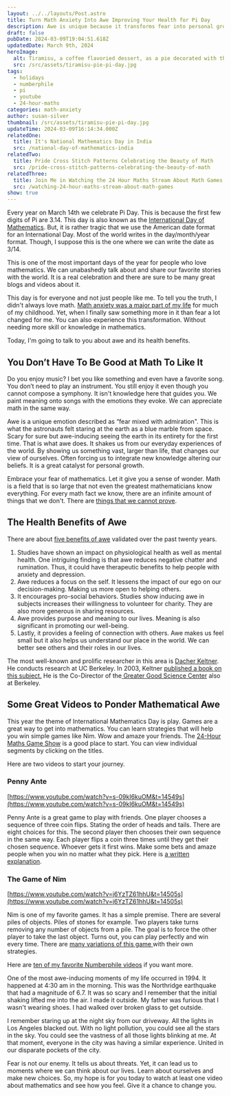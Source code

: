 ```yaml
---
layout: ../../layouts/Post.astro
title: Turn Math Anxiety Into Awe Improving Your Health for Pi Day
description: Awe is unique because it transforms fear into personal growth. In this way, math-anxious people can also enjoy Pi Day.
draft: false
pubDate: 2024-03-09T19:04:51.618Z
updatedDate: March 9th, 2024
heroImage:
  alt: Tiramisu, a coffee flavoried dessert, as a pie decorated with the Pi symbol for Pi day.
  src: /src/assets/tiramisu-pie-pi-day.jpg
tags:
  - holidays
  - numberphile
  - pi
  - youtube
  - 24-hour-maths
categories: math-anxiety
author: susan-silver
thumbnail: /src/assets/tiramisu-pie-pi-day.jpg
updateTime: 2024-03-09T16:14:34.000Z
relatedOne:
  title: It's National Mathematics Day in India
  src: /national-day-of-mathematics-india
relatedTwo:
  title: Pride Cross Stitch Patterns Celebrating the Beauty of Math
  src: /pride-cross-stitch-patterns-celebrating-the-beauty-of-math
relatedThree:
  title: Join Me in Watching the 24 Hour Maths Stream About Math Games
  src: /watching-24-hour-maths-stream-about-math-games
show: true
---
```



Every year on March 14th we celebrate Pi Day. This is because the first few digits of Pi are 3.14. This day is also known as the [International Day of Mathematics](https://www.idm314.org/#theme2024). But, it is rather tragic that we use the American date format for an International Day. Most of the world writes in the day/month/year format. Though, I suppose this is the one where we can write the date as 3/14.

This is one of the most important days of the year for people who love mathematics. We can unabashedly talk about and share our favorite stories with the world. It is a real celebration and there are sure to be many great blogs and videos about it.

This day is for everyone and not just people like me. To tell you the truth, I didn't always love math. [Math anxiety was a major part of my life](https://beautyofmathematics.com/a-writers-illicit-love-affair-with-mathematics/) for much of my childhood. Yet, when I finally saw something more in it than fear a lot changed for me. You can also experience this transformation. Without needing more skill or knowledge in mathematics.

Today, I'm going to talk to you about awe and its health benefits.


## You Don’t Have To Be Good at Math To Like It <a name="YouDontHavetobeGoodatMathtoLikeIt"></a>

Do you enjoy music? I bet you like something and even have a favorite song. You don’t need to play an instrument. You still enjoy it even though you cannot compose a symphony. It isn't knowledge here that guides you. We paint meaning onto songs with the emotions they evoke. We can appreciate math in the same way.

Awe is a unique emotion described as “fear mixed with admiration". This is what the astronauts felt staring at the earth as a blue marble from space. Scary for sure but awe-inducing seeing the earth in its entirety for the first time. That is what awe does. It shakes us from our everyday experiences of the world. By showing us something vast, larger than life, that changes our view of ourselves. Often forcing us to integrate new knowledge altering our beliefs. It is a great catalyst for personal growth.

Embrace your fear of mathematics. Let it give you a sense of wonder. Math is a field that is so large that not even the greatest mathematicians know everything. For every math fact we know, there are an infinite amount of things that we don't. There are [things that we cannot prove](https://www.youtube.com/watch?v=I4pQbo5MQOs).


## The Health Benefits of Awe <a name="TheHealthBenefitsofAwe"></a>

There are about [five benefits of awe](https://www.ncbi.nlm.nih.gov/pmc/articles/PMC10018061/) validated over the past twenty years.



1. Studies have shown an impact on physiological health as well as mental health. One intriguing finding is that awe reduces negative chatter and rumination. Thus, it could have therapeutic benefits to help people with anxiety and depression.
2. Awe reduces a focus on the self. It lessens the impact of our ego on our decision-making. Making us more open to helping others.
3. It encourages pro-social behaviors. Studies show inducing awe in subjects increases their willingness to volunteer for charity. They are also more generous in sharing resources.
4. Awe provides purpose and meaning to our lives. Meaning is also significant in promoting our well-being.
5. Lastly, it provides a feeling of connection with others. Awe makes us feel small but it also helps us understand our place in the world. We can better see others and their roles in our lives.

The most well-known and prolific researcher in this area is [Dacher Keltner](https://psychology.berkeley.edu/people/dacher-keltner). He conducts research at UC Berkeley. In 2003, Keltner [published a book on this subject.](https://www.penguinrandomhouse.com/books/622175/awe-by-dacher-keltner/) He is the Co-Director of the[ Greater Good Science Center](https://greatergood.berkeley.edu/) also at Berkeley.

<a name="SomeGreatVideostoPonderMathematicalAwe"></a>
## Some Great Videos to Ponder Mathematical Awe 

This year the theme of International Mathematics Day is play. Games are a great way to get into mathematics. You can learn strategies that will help you win simple games like Nim. Wow and amaze your friends. The [24-Hour Maths Game Show](https://24hourmaths.com/gameshow) is a good place to start. You can view individual segments by clicking on the titles. 

Here are two videos to start your journey.


### Penny Ante <a name="PennyAnte"></a>

[https://www.youtube.com/watch?v=s-09kI6kuOM&t=14549s](https://www.youtube.com/watch?v=s-09kI6kuOM&t=14549s)

Penny Ante is a great game to play with friends. One player chooses a sequence of three coin flips. Stating the order of heads and tails. There are eight choices for this. The second player then chooses their own sequence in the same way. Each player flips a coin three times until they get their chosen sequence. Whoever gets it first wins. Make some bets and amaze people when you win no matter what they pick. Here is [a written explanation](https://plus.maths.org/content/os/issue55/features/nishiyama/index). 


### The Game of Nim <a name="TheGameofNim"></a>

[https://www.youtube.com/watch?v=j6YzTZ61hhU&t=14505s](https://www.youtube.com/watch?v=j6YzTZ61hhU&t=14505s)

Nim is one of my favorite games. It has a simple premise. There are several piles of objects. Piles of stones for example. Two players take turns removing any number of objects from a pile. The goal is to force the other player to take the last object. Turns out, you can play perfectly and win every time. There are [many variations of this game ](https://en.wikipedia.org/wiki/Nim)with their own strategies.

Here are [ten of my favorite Numberphile videos](https://beautyofmathematics.com/favorite-video-every-year-numberphile/) if you want more.  

One of the most awe-inducing moments of my life occurred in 1994. It happened at 4:30 am in the morning. This was the Northridge earthquake that had a magnitude of 6.7. It was so scary and I remember that the initial shaking lifted me into the air. I made it outside. My father was furious that I wasn't wearing shoes. I had walked over broken glass to get outside.

I remember staring up at the night sky from our driveway. All the lights in Los Angeles blacked out. With no light pollution, you could see all the stars in the sky. You could see the vastness of all those lights blinking at me. At that moment, everyone in the city was having a similar experience. United in our disparate pockets of the city.

Fear is not our enemy. It tells us about threats. Yet, it can lead us to moments where we can think about our lives. Learn about ourselves and make new choices. So, my hope is for you today to watch at least one video about mathematics and see how you feel. Give it a chance to change you.

